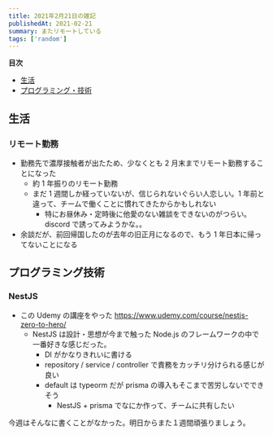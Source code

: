 ```yaml
---
title: 2021年2月21日の雑記
publishedAt: 2021-02-21
summary: またリモートしている
tags: ['random']
---
```


**目次**

- [生活](#生活)
- [プログラミング・技術](#プログラミング・技術)

## 生活

### リモート勤務

- 勤務先で濃厚接触者が出たため、少なくとも 2 月末までリモート勤務することになった
  - 約 1 年振りのリモート勤務
  - まだ 1 週間しか経っていないが、信じられないぐらい人恋しい。1 年前と違って、チームで働くことに慣れてきたからかもしれない
    - 特にお昼休み・定時後に他愛のない雑談をできないのがつらい。discord で誘ってみようかな。。
- 余談だが、前回帰国したのが去年の旧正月になるので、もう 1 年日本に帰ってないことになる

## プログラミング技術

### NestJS

- この Udemy の講座をやった https://www.udemy.com/course/nestjs-zero-to-hero/
  - NestJS は設計・思想が今まで触った Node.js のフレームワークの中で一番好きな感じだった。
    - DI がかなりきれいに書ける
    - repository / service / controller で責務をカッチリ分けられる感じが良い
    - default は typeorm だが prisma の導入もそこまで苦労しないでできそう
      - NestJS + prisma でなにか作って、チームに共有したい

今週はそんなに書くことがなかった。明日からまた１週間頑張りましょう。
